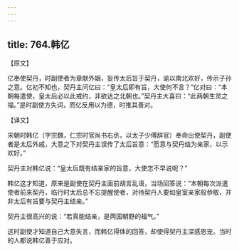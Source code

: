 ```yaml
---
---
---
```

title: 764.韩亿
---



【原文】

亿奉使契丹，时副使者为章献外姻，妄传太后旨于契丹，谕以南北欢好，传示子孙之意。亿初不知也，契丹主问亿曰：“皇太后即有旨，大使何不言？”亿对曰：“本朝每遣使，皇太后必以此戒约，非欲达之北朝也。”契丹主大喜曰：“此两朝生灵之福。”是时副使方失词，而亿反用以为德，时推其善对。

【译文】

宋朝时韩亿（字宗魏，仁宗时官尚书右丞，以太子少傅辞官）奉命出使契丹，副使者是太后外戚，大意之下对契丹主误传了太后旨意：“愿意与契丹结为亲家，以示欢好。”

契丹主对韩亿说：“皇太后既有结亲家的旨意，大使怎不早说呢？”

韩亿这才知道，原来是副使在契丹主面前胡言乱语，当场回答说：“本朝每次派遣使者前来契丹，临行时太后总不忘提醒使者，对待契丹人要如皇室亲家般恭敬，并非太后有旨要与契丹主结亲。”

契丹主很高兴的说：“若真能结亲，是两国朝野的福气。”

这时副使才知道自己大意失言，而韩亿得体的回答，却使得契丹主深感恩宠。当时的人都说韩亿善于应对。